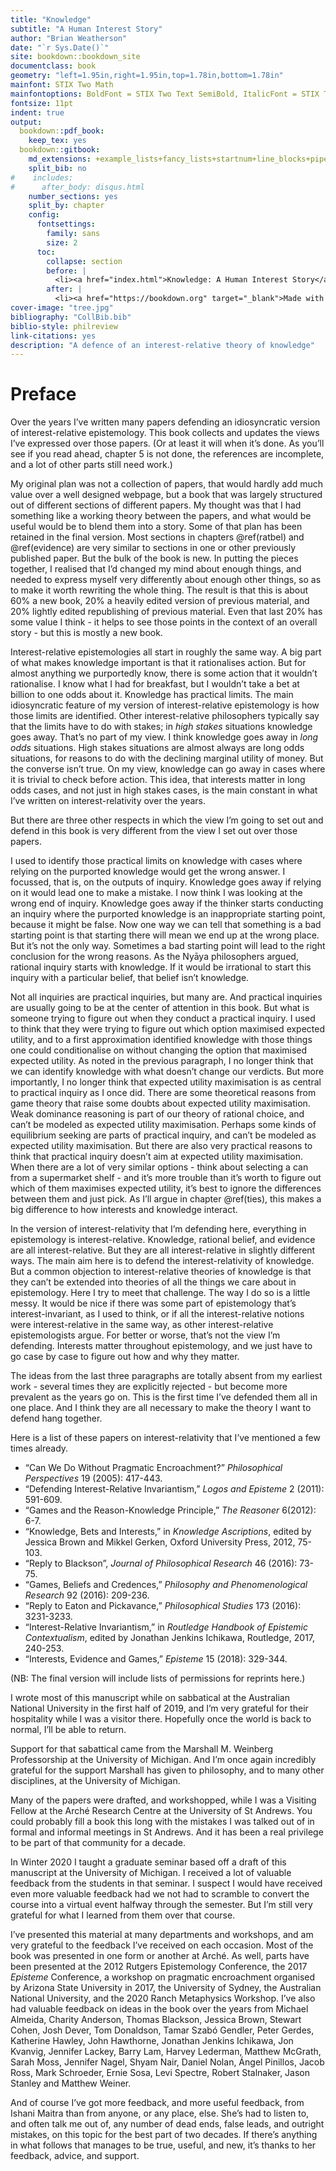 ```yaml
--- 
title: "Knowledge"
subtitle: "A Human Interest Story"
author: "Brian Weatherson"
date: "`r Sys.Date()`"
site: bookdown::bookdown_site
documentclass: book
geometry: "left=1.95in,right=1.95in,top=1.78in,bottom=1.78in"
mainfont: STIX Two Math
mainfontoptions: BoldFont = STIX Two Text SemiBold, ItalicFont = STIX Two Text Italic, Scale = MatchLowercase
fontsize: 11pt
indent: true
output: 
  bookdown::pdf_book:
    keep_tex: yes
  bookdown::gitbook:
    md_extensions: +example_lists+fancy_lists+startnum+line_blocks+pipe_tables
    split_bib: no
#    includes:
#      after_body: disqus.html
    number_sections: yes
    split_by: chapter
    config:
      fontsettings:
        family: sans
        size: 2
      toc:
        collapse: section
        before: |
          <li><a href="index.html">Knowledge: A Human Interest Story</a></li>
        after: |
          <li><a href="https://bookdown.org" target="_blank">Made with bookdown</a></li>
cover-image: "tree.jpg"
bibliography: "CollBib.bib"
biblio-style: philreview
link-citations: yes
description: "A defence of an interest-relative theory of knowledge"
---
```


# Preface {-#Preface}

```{=latex}
\fancyhf{}
\fancyhead[C]{\textit {Preface}}
\fancyhead[R]{\thepage}
```

Over the years I've written many papers defending an idiosyncratic version of interest-relative epistemology. This book collects and updates the views I've expressed over those papers. (Or at least it will when it's done. As you'll see if you read ahead, chapter 5 is not done, the references are incomplete, and a lot of other parts still need work.)

My original plan was not a collection of papers, that would hardly add much value over a well designed webpage, but a book that was largely structured out of different sections of different papers. My thought was that I had something like a working theory between the papers, and what would be useful would be to blend them into a story. Some of that plan has been retained in the final version. Most sections in chapters \@ref(ratbel) and \@ref(evidence) are very similar to sections in one or other previously published paper. But the bulk of the book is new. In putting the pieces together, I realised that I'd changed my mind about enough things, and needed to express myself very differently about enough other things, so as to make it worth rewriting the whole thing. The result is that this is about 60% a new book, 20% a heavily edited version of previous material, and 20% lightly edited republishing of previous material. Even that last 20% has some value I think - it helps to see those points in the context of an overall story - but this is mostly a new book.

Interest-relative epistemologies all start in roughly the same way. A big part of what makes knowledge important is that it rationalises action. But for almost anything we purportedly know, there is some action that it wouldn't rationalise. I know what I had for breakfast, but I wouldn't take a bet at billion to one odds about it. Knowledge has practical limits. The main idiosyncratic feature of my version of interest-relative epistemology is how those limits are identified. Other interest-relative philosophers typically say that the limits have to do with stakes; in _high stakes_ situations knowledge goes away. That's no part of my view. I think knowledge goes away in _long odds_ situations. High stakes situations are almost always are long odds situations, for reasons to do with the declining marginal utility of money. But the converse isn't true. On my view, knowledge can go away in cases where it is trivial to check before action. This idea, that interests matter in long odds cases, and not just in high stakes cases, is the main constant in what I've written on interest-relativity over the years. 

But there are three other respects in which the view I'm going to set out and defend in this book is very different from the view I set out over those papers.

I used to identify those practical limits on knowledge with cases where relying on the purported knowledge would get the wrong answer. I focussed, that is, on the outputs of inquiry. Knowledge goes away if relying on it would lead one to make a mistake. I now think I was looking at the wrong end of inquiry. Knowledge goes away if the thinker starts conducting an inquiry where the purported knowledge is an inappropriate starting point, because it might be false. Now one way we can tell that something is a bad starting point is that starting there will mean we end up at the wrong place. But it's not the only way. Sometimes a bad starting point will lead to the right conclusion for the wrong reasons. As the Nyāya philosophers argued, rational inquiry starts with knowledge. If it would be irrational to start this inquiry with a particular belief, that belief isn't knowledge.

Not all inquiries are practical inquiries, but many are. And practical inquiries are usually going to be at the center of attention in this book. But what is someone trying to figure out when they conduct a practical inquiry. I used to think that they were trying to figure out which option maximised expected utility, and to a first approximation identified knowledge with those things one could conditionalise on without changing the option that maximised expected utility. As noted in the previous paragraph, I no longer think that we can identify knowledge with what doesn't change our verdicts. But more importantly, I no longer think that expected utility maximisation is as central to practical inquiry as I once did. There are some theoretical reasons from game theory that raise some doubts about expected utility maximisation. Weak dominance reasoning is part of our theory of rational choice, and can't be modeled as expected utility maximisation. Perhaps some kinds of equilibrium seeking are parts of practical inquiry, and can't be modeled as expected utility maximisation. But there are also very practical reasons to think that practical inquiry doesn't aim at expected utility maximisation. When there are a lot of very similar options - think about selecting a can from a supermarket shelf - and it's more trouble than it's worth to figure out which of them maximises expected utility, it's best to ignore the differences between them and just pick. As I'll argue in chapter \@ref(ties), this makes a big difference to how interests and knowledge interact.

In the version of interest-relativity that I'm defending here, everything in epistemology is interest-relative. Knowledge, rational belief, and evidence are all interest-relative. But they are all interest-relative in slightly different ways. The main aim here is to defend the interest-relativity of knowledge. But a common objection to interest-relative theories of knowledge is that they can't be extended into theories of all the things we care about in epistemology. Here I try to meet that challenge. The way I do so is a little messy. It would be nice if there was some part of epistemology that's interest-invariant, as I used to think, or if all the interest-relative notions were interest-relative in the same way, as other interest-relative epistemologists argue. For better or worse, that's not the view I'm defending. Interests matter throughout epistemology, and we just have to go case by case to figure out how and why they matter.

The ideas from the last three paragraphs are totally absent from my earliest work - several times they are explicitly rejected - but become more prevalent as the years go on. This is the first time I've defended them all in one place. And I think they are all necessary to make the theory I want to defend hang together.

Here is a list of these papers on interest-relativity that I've mentioned a few times already.

- "Can We Do Without Pragmatic Encroachment?" _Philosophical Perspectives_ 19 (2005): 417-443.
- "Defending Interest-Relative Invariantism," _Logos and Episteme_ 2 (2011): 591-609.
- "Games and the Reason-Knowledge Principle," _The Reasoner_ 6(2012): 6-7.
- "Knowledge, Bets and Interests," in _Knowledge Ascriptions_, edited by Jessica Brown and Mikkel Gerken, Oxford University Press, 2012, 75-103.
- "Reply to Blackson", _Journal of Philosophical Research_ 46 (2016): 73-75.
- "Games, Beliefs and Credences," _Philosophy and Phenomenological Research_ 92 (2016): 209-236.
- "Reply to Eaton and Pickavance," _Philosophical Studies_ 173 (2016): 3231-3233.
- "Interest-Relative Invariantism," in _Routledge Handbook of Epistemic Contextualism_, edited by Jonathan Jenkins Ichikawa, Routledge, 2017, 240-253.
- "Interests, Evidence and Games," _Episteme_ 15 (2018): 329-344.

(NB: The final version will include lists of permissions for reprints here.)

I wrote most of this manuscript while on sabbatical at the Australian National University in the first half of 2019, and I'm very grateful for their hospitality while I was a visitor there. Hopefully once the world is back to normal, I'll be able to return. 

Support for that sabattical came from the Marshall M. Weinberg Professorship at the University of Michigan. And I'm once again incredibly grateful for the support Marshall has given to philosophy, and to many other disciplines, at the University of Michigan. 

Many of the papers were drafted, and workshopped, while I was a Visiting Fellow at the Arché Research Centre at the University of St Andrews. You could probably fill a book this long with the mistakes I was talked out of in formal and informal meetings in St Andrews. And it has been a real privilege to be part of that community for a decade.

In Winter 2020 I taught a graduate seminar based off a draft of this manuscript at the University of Michigan. I received a lot of valuable feedback from the students in that seminar. I suspect I would have received even more valuable feedback had we not had to scramble to convert the course into a virtual event halfway through the semester. But I'm still very grateful for what I learned from them over that course.

I've presented this material at many departments and workshops, and am very grateful to the feedback I've received on each occasion. Most of the book was presented in one form or another at Arché. As well, parts have been presented at the 2012 Rutgers Epistemology Conference, the 2017 _Episteme_ Conference, a workshop on pragmatic encroachment organised by Arizona State University in 2017, the University of Sydney, the Australian National University, and the 2020 Ranch Metaphysics Workshop. I've also had valuable feedback on ideas in the book over the years from Michael Almeida, Charity Anderson,  Thomas Blackson, Jessica Brown, Stewart Cohen, Josh Dever, Tom Donaldson,  Tamar Szabó Gendler,  Peter Gerdes, Katherine Hawley, John Hawthorne, Jonathan Jenkins Ichikawa,  Jon Kvanvig, Jennifer Lackey,  Barry Lam,  Harvey Lederman, Matthew McGrath, Sarah Moss, Jennifer Nagel, Shyam Nair, Daniel Nolan, Ángel Pinillos, Jacob Ross, Mark Schroeder, Ernie Sosa, Levi Spectre, Robert Stalnaker, Jason Stanley and Matthew Weiner.

And of course I've got more feedback, and more useful feedback, from Ishani Maitra than from anyone, or any place, else. She's had to listen to, and often talk me out of, any number of dead ends, false leads, and outright mistakes, on this topic for the best part of two decades. If there's anything in what follows that manages to be true, useful, and new, it's thanks to her feedback, advice, and support.
